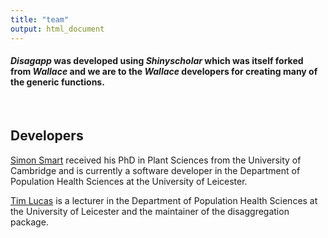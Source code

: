 ```yaml
---
title: "team"
output: html_document
---
```


#### *Disagapp* was developed using *Shinyscholar* which was itself forked from *Wallace* and we are to the *Wallace* developers for creating many of the generic functions.
<br>

## Developers

<a href="https://simon-smart88.github.io/" target="_blank">Simon Smart</a> received his PhD in Plant Sciences from the University of Cambridge and is currently a software developer in the Department of Population Health Sciences at the University of Leicester.

<a href="https://timcdlucas.github.io/" target="_blank">Tim Lucas</a> is a lecturer in the Department of Population Health Sciences at the University of Leicester and the maintainer of the disaggregation package.


